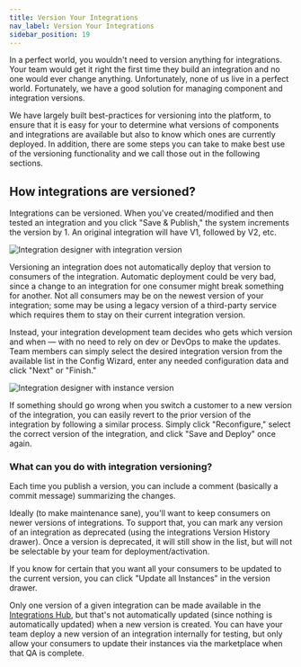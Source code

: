 ```yaml
---
title: Version Your Integrations
nav_label: Version Your Integrations
sidebar_position: 19
---
```


In a perfect world, you wouldn't need to version anything for integrations. Your team would get it right the first time they build an integration and no one would ever change anything. Unfortunately, none of us live in a perfect world. Fortunately, we have a good solution for managing component and integration versions.

We have largely built best-practices for versioning into the platform, to ensure that it is easy for your to determine what versions of components and integrations are available but also to know which ones are currently deployed. In addition, there are some steps you can take to make best use of the versioning functionality and we call those out in the following sections.

## How integrations are versioned?

Integrations can be versioned. When you've created/modified and then tested an integration and you click "Save & Publish," the system increments the version by 1. An original integration will have V1, followed by V2, etc.

![Integration designer with integration version](/assets/integration-version.png)

Versioning an integration does not automatically deploy that version to consumers of the integration. Automatic deployment could be very bad, since a change to an integration for one consumer might break something for another. Not all consumers may be on the newest version of your integration; some may be using a legacy version of a third-party service which requires them to stay on their current integration version.

Instead, your integration development team decides who gets which version and when — with no need to rely on dev or DevOps to make the updates. Team members can simply select the desired integration version from the available list in the Config Wizard, enter any needed configuration data and click "Next" or "Finish."

![Integration designer with instance version](/assets/instance-version.png)

If something should go wrong when you switch a customer to a new version of the integration, you can easily revert to the prior version of the integration by following a similar process. Simply click "Reconfigure," select the correct version of the integration, and click "Save and Deploy" once again. 

### What can you do with integration versioning?

Each time you publish a version, you can include a comment (basically a commit message) summarizing the changes.

Ideally (to make maintenance sane), you'll want to keep consumers on newer versions of integrations. To support that, you can mark any version of an integration as deprecated (using the integrations Version History drawer). Once a version is deprecated, it will still show in the list, but will not be selectable by your team for deployment/activation.

If you know for certain that you want all your consumers to be updated to the current version, you can click "Update all Instances" in the version drawer.

Only one version of a given integration can be made available in the [Integrations Hub](/docs/composer/integration-hub/integrations-hub), but that's not automatically updated (since nothing is automatically updated) when a new version is created. You can have your team deploy a new version of an integration internally for testing, but only allow your consumers to update their instances via the marketplace when that QA is complete.
